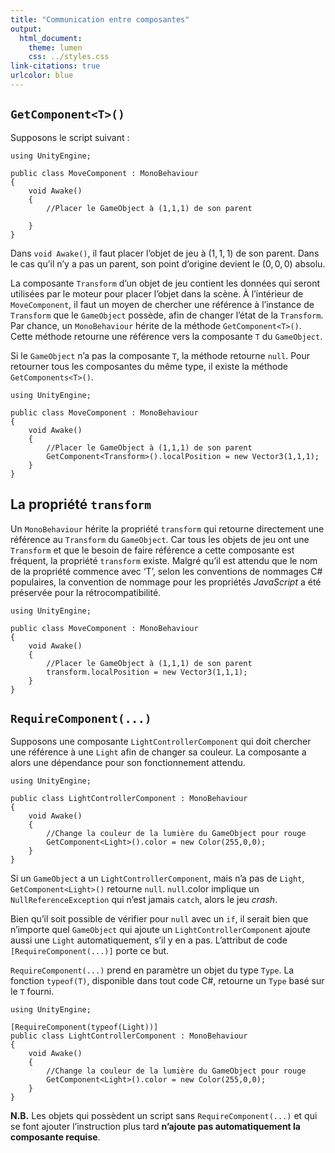 ```yaml
---
title: "Communication entre composantes"
output:
  html_document:
    theme: lumen
    css: ../styles.css
link-citations: true
urlcolor: blue
---
```


<link rel="stylesheet"
      href="//cdnjs.cloudflare.com/ajax/libs/highlight.js/9.15.8/styles/github.min.css">
<script src="//cdnjs.cloudflare.com/ajax/libs/highlight.js/9.15.8/highlight.min.js"></script>
<script>hljs.initHighlightingOnLoad();</script>

## `GetComponent<T>()`
Supposons le script suivant : 

```
using UnityEngine;

public class MoveComponent : MonoBehaviour
{
    void Awake()
    {
        //Placer le GameObject à (1,1,1) de son parent
	
    }
}
```

Dans `void Awake()`, il faut placer l'objet de jeu à $(1,1,1)$ de son parent. Dans le cas qu'il n'y a pas un parent, son point d'origine devient le $(0,0,0)$ absolu.

La composante `Transform` d'un objet de jeu contient les données qui seront utilisées par le moteur pour placer l'objet dans la scène. À l'intérieur de `MoveComponent`, il faut un moyen de chercher une référence à l'instance de `Transform` que le `GameObject` possède, afin de changer l'état de la `Transform`. Par chance, un `MonoBehaviour` hérite de la méthode `GetComponent<T>()`. Cette méthode retourne une référence vers la composante `T` du `GameObject`.

Si le `GameObject` n'a pas la composante `T`, la méthode retourne `null`. Pour retourner tous les composantes du même type, il existe la méthode `GetComponents<T>()`.


```
using UnityEngine;

public class MoveComponent : MonoBehaviour
{
    void Awake()
    {
        //Placer le GameObject à (1,1,1) de son parent
        GetComponent<Transform>().localPosition = new Vector3(1,1,1);
    }
}
```

## La propriété `transform`
Un `MonoBehaviour` hérite la propriété `transform` qui retourne directement une référence au `Transform` du `GameObject`. Car tous les objets de jeu ont une `Transform` et que le besoin de faire référence a cette composante est fréquent, la propriété `transform` existe. Malgré qu'il est attendu que le nom de la propriété commence avec 'T', selon les conventions de nommages C# populaires, la convention de nommage pour les propriétés _JavaScript_ a été préservée pour la rétrocompatibilité. 

```
using UnityEngine;

public class MoveComponent : MonoBehaviour
{
    void Awake()
    {
        //Placer le GameObject à (1,1,1) de son parent
        transform.localPosition = new Vector3(1,1,1);
    }
}
```

## `RequireComponent(...)`

Supposons une composante `LightControllerComponent` qui doit chercher une référence à une `Light` afin de changer sa couleur. La composante a alors une dépendance pour son fonctionnement attendu.

```
using UnityEngine;

public class LightControllerComponent : MonoBehaviour
{
    void Awake()
    {
        //Change la couleur de la lumière du GameObject pour rouge
        GetComponent<Light>().color = new Color(255,0,0);
    }
}
```

Si un `GameObject` a un `LightControllerComponent`, mais n'a pas de `Light`, `GetComponent<Light>()` retourne `null`. `null`.color implique un `NullReferenceException` qui n'est jamais `catch`, alors le jeu _crash_.

Bien qu'il soit possible de vérifier pour `null` avec un `if`, il serait bien que n'importe quel `GameObject` qui ajoute un `LightControllerComponent` ajoute aussi une `Light` automatiquement, s'il y en a pas. L'attribut de code `[RequireComponent(...)]` porte ce but.

`RequireComponent(...)` prend en paramètre un objet du type `Type`. La fonction `typeof(T)`, disponible dans tout code C#, retourne un `Type` basé sur le `T` fourni.

```
using UnityEngine;

[RequireComponent(typeof(Light))]
public class LightControllerComponent : MonoBehaviour
{
    void Awake()
    {
        //Change la couleur de la lumière du GameObject pour rouge
        GetComponent<Light>().color = new Color(255,0,0);
    }
}
```

**N.B.** Les objets qui possèdent un script sans `RequireComponent(...)` et qui se font ajouter l'instruction plus tard **n'ajoute pas automatiquement la composante requise**.
